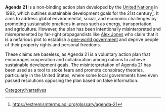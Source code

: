 '''Agenda 21''' is a non-binding action plan developed by the [[United Nations]] in 1992, which outlines sustainable development goals for the 21st century<ref>https://extremismterms.adl.org/glossary/agenda-21</ref>. It aims to address global environmental, social, and economic challenges by promoting sustainable practices in areas such as energy, transportation, and agriculture. However, the plan has been intentionally misinterpreted and misrepresented by far-right propagandists like [[Alex Jones]] who claim that it is a nefarious plot to establish a [[one-world government]] and deprive people of their property rights and personal freedoms.

These claims are baseless, as Agenda 21 is a voluntary action plan that encourages cooperation and collaboration among nations to achieve sustainable development goals. The misinterpretation of Agenda 21 has been used as a tool to stoke fears and promote conspiracy theories, particularly in the United States, where some local governments have even passed resolutions opposing the plan based on false information.

[[Category:Narratives]]
